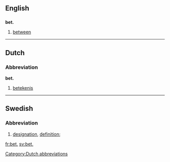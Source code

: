 ==English==

==={{abbreviation-old|en}}===
'''bet.'''

# [[between]]

----

==Dutch==

===Abbreviation===
'''bet.'''

# [[betekenis]]

[[Category:Dutch abbreviations]]

----

==Swedish==

===Abbreviation===
{{head|sv|abbreviation}}

# {{lexicography|lang=sv}} [[designation]], [[definition]]; {{abbreviation of|beteckning|lang=sv}}

[[fr:bet.]]
[[sv:bet.]]